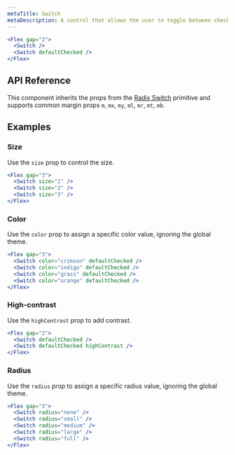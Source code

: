 ```yaml
---
metaTitle: Switch
metaDescription: A control that allows the user to toggle between checked and not checked.
---
```


```jsx live=true
<Flex gap="2">
  <Switch />
  <Switch defaultChecked />
</Flex>
```

## API Reference

This component inherits the props from the [Radix Switch](/primitives/docs/components/switch) primitive and supports common margin props `m`, `mx`, `my`, `ml`, `mr`, `mt`, `mb`.

<ThemesPropsTable name="switch" />

## Examples

### Size

Use the `size` prop to control the size.

```jsx live=true
<Flex gap="3">
  <Switch size="1" />
  <Switch size="2" />
  <Switch size="3" />
</Flex>
```

### Color

Use the `color` prop to assign a specific color value, ignoring the global theme.

```jsx live=true
<Flex gap="3">
  <Switch color="crimson" defaultChecked />
  <Switch color="indigo" defaultChecked />
  <Switch color="grass" defaultChecked />
  <Switch color="orange" defaultChecked />
</Flex>
```

### High-contrast

Use the `highContrast` prop to add contrast.

```jsx live=true
<Flex gap="2">
  <Switch defaultChecked />
  <Switch defaultChecked highContrast />
</Flex>
```

### Radius

Use the `radius` prop to assign a specific radius value, ignoring the global theme.

```jsx live=true
<Flex gap="3">
  <Switch radius="none" />
  <Switch radius="small" />
  <Switch radius="medium" />
  <Switch radius="large" />
  <Switch radius="full" />
</Flex>
```
